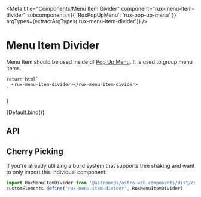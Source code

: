 
<Meta
    title="Components/Menu Item Divider"
    component="rux-menu-item-divider"
    subcomponents={{ 'RuxPopUpMenu': 'rux-pop-up-menu' }}
    argTypes={extractArgTypes('rux-menu-item-divider')}
/>

# Menu Item Divider

Menu Item should be used inside of [Pop Up Menu](?path=/docs/components-pop-up-menu--default-story). It is used to group menu items.

    return html`
      <rux-menu-item-divider></rux-menu-item-divider>
    `
}

<Canvas>
    <Story
      name="Default"
    >
      {Default.bind()}
    </Story>
</Canvas>

## API

<ArgsTable of="rux-menu-item-divider" />

## Cherry Picking

If you're already utilizing a build system that supports tree shaking and want to only import this individual component:

```js
import RuxMenuItemDivider from '@astrouxds/astro-web-components/dist/components/rux-menu-item-divider'
customElements.define('rux-menu-item-divider', RuxMenuItemDivider)
```

